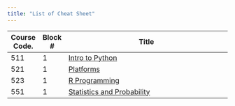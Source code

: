 ```yaml
---
title: "List of Cheat Sheet"
---
```


| Course Code. | Block # | Title                                                                 |
|--------------|---------|-----------------------------------------------------------------------|
| 511          | 1       | [Intro to Python](block_1/511_python/511_python.html)                 |
| 521          | 1       | [Platforms](block_1/521_platforms/521_platforms.html)                 |
| 523          | 1       | [R Programming](block_1/523_R/523_R.html)                             |
| 551          | 1       | [Statistics and Probability](block_1/551_stats-and-prob/551_stats.md)|
